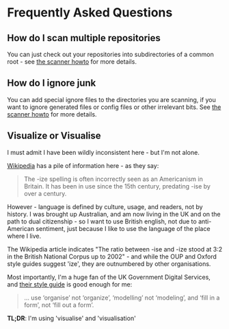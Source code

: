 # Frequently Asked Questions

## How do I scan multiple repositories

You can just check out your repositories into subdirectories of a common root - see [the scanner howto](/tools/scanner/howto#handling-multiple-repositories) for more details.

## How do I ignore junk

You can add special ignore files to the directories you are scanning, if you want to ignore generated files or config files or other irrelevant bits.  See [the scanner howto](/tools/scanner/howto#ignoring-files) for more details.

## Visualize or Visualise

I must admit I have been wildly inconsistent here - but I'm not alone.

[Wikipedia](https://en.wikipedia.org/wiki/American_and_British_English_spelling_differences#-ise.2C_-ize_.28-isation.2C_-ization.29) has a pile of information here - as they say:

> The -ize spelling is often incorrectly seen as an Americanism in Britain. It has been in use since the 15th century, predating -ise by over a century.

However - language is defined by culture, usage, and readers, not by history.  I was brought up Australian, and am now living in the UK and on the path to dual citizenship - so I want to use British english, not due to anti-American sentiment, just because I like to use the language of the place where I live.

The Wikipedia article indicates "The ratio between -ise and -ize stood at 3:2 in the British National Corpus up to 2002" - and while the OUP and Oxford style guides suggest 'ize', they are outnumbered by other organisations.

Most importantly, I'm a huge fan of the UK Government Digital Services, and [their style guide](https://www.gov.uk/guidance/style-guide/a-to-z-of-gov-uk-style#american-and-uk-english) is good enough for me:

> ... use ‘organise’ not ‘organize’, ‘modelling’ not ‘modeling’, and ‘fill in a form’, not ‘fill out a form’.

**TL;DR**: I'm using 'visualise' and 'visualisation'